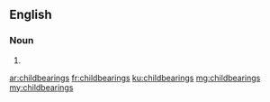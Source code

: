 ==English==

===Noun===
{{head|en|plural}}

# {{plural of|childbearing|lang=en|nocat=1}}

[[ar:childbearings]]
[[fr:childbearings]]
[[ku:childbearings]]
[[mg:childbearings]]
[[my:childbearings]]